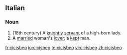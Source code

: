 ==Italian==
===Noun===
{{it-noun|cicisbe|m|o|i}}

#(18th century) A [[knight]]ly [[servant]] of a high-born lady.
#A [[married]] woman's [[lover]]; a [[kept]] man.

[[fr:cicisbeo]]
[[io:cicisbeo]]
[[te:cicisbeo]]
[[vi:cicisbeo]]
[[zh:cicisbeo]]